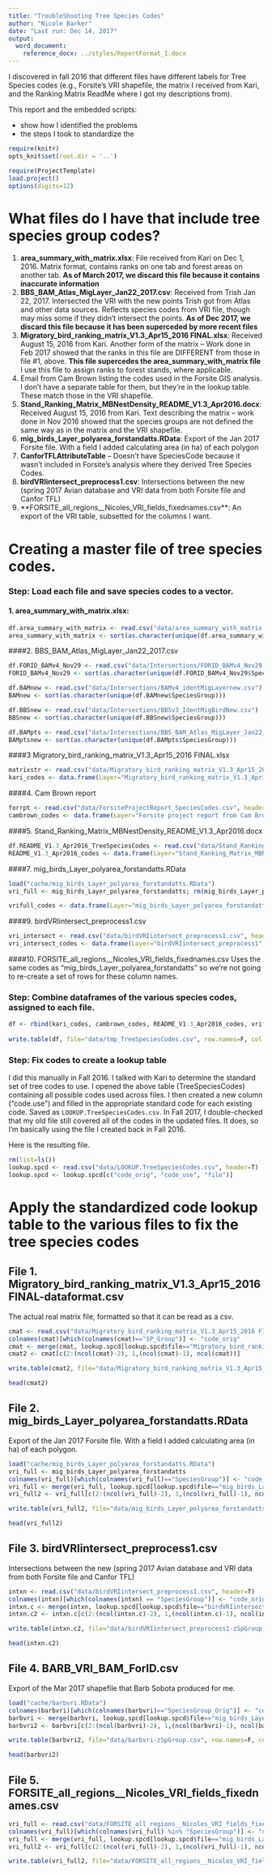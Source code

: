 ```yaml
---
title: "TroubleShooting Tree Species Codes"
author: "Nicole Barker"
date: "Last run: Dec 14, 2017"
output: 
  word_document:
    reference_docx: ../styles/ReportFormat_1.docx
---
```


I discovered in fall 2016 that different files have different labels for Tree Species codes (e.g., Forsite's VRI shapefile, the matrix I received from Kari, and the Ranking Matrix ReadMe where I got my descriptions from).

This report and the embedded scripts:

* show how I identified the problems 
* the steps I took to standardize the

``` r
require(knitr)
opts_knit$set(root.dir = '..')
```

``` r
require(ProjectTemplate)
load.project()
options(digits=12)
```

# What files do I have that include tree species group codes? 

1. **area_summary_with_matrix.xlsx**: File received from Kari on Dec 1, 2016. Matrix format, contains ranks on one tab and forest areas on another tab.  **As of March 2017, we discard this file because it contains inaccurate information**
2. **BBS_BAM_Atlas_MigLayer_Jan22_2017.csv**: Received from Trish Jan 22, 2017. Intersected the VRI with the new points Trish got from Atlas and other data sources. Reflects species codes from VRI file, though may miss some if they didn't intersect the points. **As of Dec 2017, we discard this file because it has been superceded by more recent files**
3. **Migratory_bird_ranking_matrix_V1.3_Apr15_2016 FINAL.xlsx**: Received August 15, 2016 from Kari. Another form of the matrix -- Work done in Feb 2017 showed that the ranks in this file are DIFFERENT from those in file #1, above. **This file supercedes the area_summary_with_matrix file** I use this file to assign ranks to forest stands, where applicable.
4. Email from Cam Brown listing the codes used in the Forsite GIS analysis. I don't have a separate table for them, but they're in the lookup table. These match those in the VRI shapefile. 
5. **Stand_Ranking_Matrix_MBNestDensity_README_V1.3_Apr2016.docx**: Received August 15, 2016 from Kari. Text describing the matrix -- work done in Nov 2016 showed that the species groups are not defined the same way as in the matrix and the VRI shapefile.
7. **mig_birds_Layer_polyarea_forstandatts.RData**: Export of the Jan 2017 Forsite file. With a field I added calculating area (in ha) of each polygon
8. **CanforTFLAttributeTable** -- Doesn't have SpeciesCode because it wasn't included in Forsite's analysis where they derived Tree Species Codes. 
9. **birdVRIintersect_preprocess1.csv**: Intersections between the new (spring 2017 Avian database and VRI data from both Forsite file and Canfor TFL)
10. **FORSITE_all_regions__Nicoles_VRI_fields_fixednames.csv**: An export of the VRI table, subsetted for the columns I want.  

# Creating a master file of tree species codes. 

### Step: Load each file and save species codes to a vector. 

#### 1. **area_summary_with_matrix.xlsx**:
``` r
df.area_summary_with_matrix <- read.csv("data/area_summary_with_matrix.csv")
area_summary_with_matrix <- sort(as.character(unique(df.area_summary_with_matrix$X)))
```

####2. BBS_BAM_Atlas_MigLayer_Jan22_2017.csv
``` r
df.FORID_BAMv4_Nov29 <- read.csv("data/Intersections/FORID_BAMv4_Nov29.csv")
FORID_BAMv4_Nov29 <- sort(as.character(unique(df.FORID_BAMv4_Nov29$SpeciesGroup)))

df.BAMnew <- read.csv("data/Intersections/BAMv4_identMigLayernew.csv")
BAMnew <- sort(as.character(unique(df.BAMnew$SpeciesGroup)))

df.BBSnew <- read.csv("data/Intersections/BBSv3_IdentMigBirdNew.csv")
BBSnew <- sort(as.character(unique(df.BBSnew$SpeciesGroup)))

df.BAMpts <- read.csv("data/Intersections/BBS_BAM_Atlas_MigLayer_Jan22_2017.csv")
BAMptsnew <- sort(as.character(unique(df.BAMpts$SpeciesGroup)))
```

####3 Migratory_bird_ranking_matrix_V1.3_Apr15_2016 FINAL.xlsx
``` r
matrixstr <- read.csv("data/Migratory_bird_ranking_matrix_V1.3_Apr15_2016 FINAL-dataformat.csv")
kari_codes <- data.frame(Layer="Migratory_bird_ranking_matrix_V1.3_Apr15_2016", code_orig=sort(as.character(unique(matrixstr$SP_Group))))
```

####4. Cam Brown report
``` r
forrpt <- read.csv("data/ForsiteProjectReport_SpeciesCodes.csv", header=T)
cambrown_codes <- data.frame(Layer="Forsite project report from Cam Brown", code_orig=sort(as.character(unique(forrpt$Code))))
```

####5. Stand_Ranking_Matrix_MBNestDensity_README_V1.3_Apr2016.docx
``` r
df.README_V1.3_Apr2016_TreeSpeciesCodes <- read.csv("data/Stand_Ranking_Matrix_MBNestDensity_README_V1.3_Apr2016_TreeSpeciesCodes.csv")
README_V1.3_Apr2016_codes <- data.frame(Layer="Stand_Ranking_Matrix_MBNestDensity_README_V1.3_Apr2016", code_orig=sort(as.character(unique(df.README_V1.3_Apr2016_TreeSpeciesCodes$Code))))
```

####7. mig_birds_Layer_polyarea_forstandatts.RData
``` r
load("cache/mig_birds_Layer_polyarea_forstandatts.RData")
vri_full <- mig_birds_Layer_polyarea_forstandatts; rm(mig_birds_Layer_polyarea_forstandatts)

vrifull_codes <- data.frame(Layer="mig_birds_Layer_polyarea_forstandatts", code_orig=sort(as.character(unique(vri_full$SpeciesGroup))))
```

####9. birdVRIintersect_preprocess1.csv
``` r
vri_intersect <- read.csv("data/birdVRIintersect_preprocess1.csv", header=T)
vri_intersect_codes <- data.frame(Layer="birdVRIintersect_preprocess1", code_orig=sort(as.character(unique(vri_intersect$SpeciesGroup))))
```


####10. FORSITE_all_regions__Nicoles_VRI_fields_fixednames.csv
Uses the same codes as "mig_birds_Layer_polyarea_forstandatts" so we're not going to re-create a set of rows for these column names. 

### Step: Combine dataframes of the various species codes, assigned to each file. 

``` r
df <- rbind(kari_codes, cambrown_codes, README_V1.3_Apr2016_codes, vrifull_codes, vri_intersect_codes)
               
write.table(df, file="data/tmp_TreeSpeciesCodes.csv", row.names=F, col.names=T, sep=",")
```

### Step: Fix codes to create a lookup table

I did this manually in Fall 2016. I talked with Kari to determine the standard set of tree codes to use. I opened the above table (TreeSpeciesCodes) containing all possible codes used across files. I then created a new column ("code.use") and filled in the appropriate standard code for each existing code. Saved as `LOOKUP.TreeSpeciesCodes.csv`. In Fall 2017, I double-checked that my old file still covered all of the codes in the updated files. It does, so I'm basically using the file I created back in Fall 2016.

Here is the resulting file. 

``` r
rm(list=ls())
lookup.spcd <- read.csv("data/LOOKUP.TreeSpeciesCodes.csv", header=T)
lookup.spcd <- lookup.spcd[c("code_orig", "code_use", "file")]
```

# Apply the standardized code lookup table to the various files to fix the tree species codes

## File 1. Migratory_bird_ranking_matrix_V1.3_Apr15_2016 FINAL-dataformat.csv

The actual real matrix file, formatted so that it can be read as a csv. 

``` r
cmat <- read.csv("data/Migratory_bird_ranking_matrix_V1.3_Apr15_2016 FINAL-dataformat.csv", header=T)
colnames(cmat)[which(colnames(cmat)=="SP_Group")] <- "code_orig"
cmat <- merge(cmat, lookup.spcd[lookup.spcd$file=="Migratory_bird_ranking_matrix_V1.3_Apr15_2016",], by="code_orig", all=T)
cmat2 <- cmat[c(2:(ncol(cmat)-2), 1,(ncol(cmat)-1), ncol(cmat))]

write.table(cmat2, file="data/Migratory_bird_ranking_matrix_V1.3_Apr15_2016 FINAL-dataformat-zSpGroup.csv", row.names=F, col.names=T, sep=",")

head(cmat2)
```

## File 2. mig_birds_Layer_polyarea_forstandatts.RData

Export of the Jan 2017 Forsite file. With a field I added calculating area (in ha) of each polygon.

``` r
load("cache/mig_birds_Layer_polyarea_forstandatts.RData")
vri_full <- mig_birds_Layer_polyarea_forstandatts
colnames(vri_full)[which(colnames(vri_full)=="SpeciesGroup")] <- "code_orig"
vri_full <- merge(vri_full, lookup.spcd[lookup.spcd$file=="mig_birds_Layer_polyarea_forstandatts",], by="code_orig", all=T)
vri_full2 <- vri_full[c(2:(ncol(vri_full)-2), 1,(ncol(vri_full)-1), ncol(vri_full))]

write.table(vri_full2, file="data/mig_birds_Layer_polyarea_forstandatts-zSpGroup.csv", row.names=F, col.names=T, sep=",")

head(vri_full2)
```

## File 3. birdVRIintersect_preprocess1.csv

Intersections between the new (spring 2017 Avian database and VRI data from both Forsite file and Canfor TFL)

``` r
intxn <- read.csv("data/birdVRIintersect_preprocess1.csv", header=T)
colnames(intxn)[which(colnames(intxn) == "SpeciesGroup")] <- "code_orig"
intxn.c <- merge(intxn, lookup.spcd[lookup.spcd$file=="birdVRIintersect_preprocess1",], by="code_orig", all=T)
intxn.c2 <- intxn.c[c(2:(ncol(intxn.c)-2), 1,(ncol(intxn.c)-1), ncol(intxn.c))]

write.table(intxn.c2, file="data/birdVRIintersect_preprocess1-zSpGroup.csv", row.names=F, col.names=T, sep=",")

head(intxn.c2)
```

## File 4. BARB_VRI_BAM_ForID.csv

Export of the Mar 2017 shapefile that Barb Sobota produced for me.

``` r
load("cache/barbvri.RData")
colnames(barbvri)[which(colnames(barbvri)=="SpeciesGroup_Orig")] <- "code_orig"
barbvri <- merge(barbvri, lookup.spcd[lookup.spcd$file=="mig_birds_Layer_polyarea_forstandatts",], by="code_orig", all=T)
barbvri2 <- barbvri[c(2:(ncol(barbvri)-2), 1,(ncol(barbvri)-1), ncol(barbvri))]

write.table(barbvri2, file="data/barbvri-zSpGroup.csv", row.names=F, col.names=T, sep=",")

head(barbvri2)
```

## File 5. FORSITE_all_regions__Nicoles_VRI_fields_fixednames.csv

``` r
vri_full <- read.csv("data/FORSITE_all_regions__Nicoles_VRI_fields_fixednames.csv", header=T)
colnames(vri_full)[which(colnames(vri_full) %in% "SpeciesGroup")] <- "code_orig"
vri_full <- merge(vri_full, lookup.spcd[lookup.spcd$file=="mig_birds_Layer_polyarea_forstandatts",], by="code_orig", all=T)
vri_full2 <- vri_full[c(2:(ncol(vri_full)-2), 1,(ncol(vri_full)-1), ncol(vri_full))]

write.table(vri_full2, file="data/FORSITE_all_regions__Nicoles_VRI_fields_fixednames-zSpGroup.csv", row.names=F, col.names=T, sep=",")
```